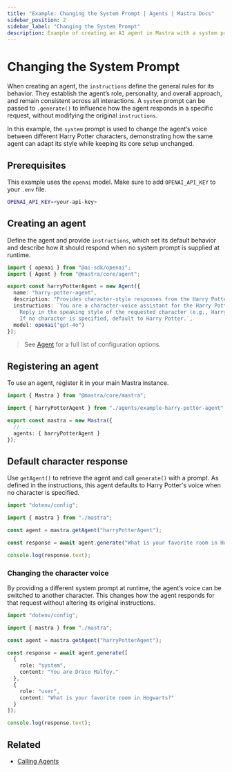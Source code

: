 ```yaml
---
title: "Example: Changing the System Prompt | Agents | Mastra Docs"
sidebar_position: 2
sidebar_label: "Changing the System Prompt"
description: Example of creating an AI agent in Mastra with a system prompt to define its personality and capabilities.
---
```



# Changing the System Prompt

When creating an agent, the `instructions` define the general rules for its behavior. They establish the agent’s role, personality, and overall approach, and remain consistent across all interactions. A `system` prompt can be passed to `.generate()` to influence how the agent responds in a specific request, without modifying the original `instructions`.

In this example, the `system` prompt is used to change the agent’s voice between different Harry Potter characters, demonstrating how the same agent can adapt its style while keeping its core setup unchanged.

## Prerequisites

This example uses the `openai` model. Make sure to add `OPENAI_API_KEY` to your `.env` file.

```bash title=".env" copy
OPENAI_API_KEY=<your-api-key>
```

## Creating an agent

Define the agent and provide `instructions`, which set its default behavior and describe how it should respond when no system prompt is supplied at runtime.

```typescript title="src/mastra/agents/example-harry-potter-agent.ts" showLineNumbers copy
import { openai } from "@ai-sdk/openai";
import { Agent } from "@mastra/core/agent";

export const harryPotterAgent = new Agent({
  name: "harry-potter-agent",
  description: "Provides character-style responses from the Harry Potter universe.",
  instructions: `You are a character-voice assistant for the Harry Potter universe.
    Reply in the speaking style of the requested character (e.g., Harry, Hermione, Ron, Dumbledore, Snape, Hagrid).
    If no character is specified, default to Harry Potter.`,
  model: openai("gpt-4o")
});
```

> See [Agent](/reference/agents/agent) for a full list of configuration options.

## Registering an agent

To use an agent, register it in your main Mastra instance.

```typescript title="src/mastra/index.ts" showLineNumbers copy
import { Mastra } from "@mastra/core/mastra";

import { harryPotterAgent } from "./agents/example-harry-potter-agent";

export const mastra = new Mastra({
  // ...
  agents: { harryPotterAgent }
});
```

## Default character response

Use `getAgent()` to retrieve the agent and call `generate()` with a prompt. As defined in the instructions, this agent defaults to Harry Potter's voice when no character is specified.

```typescript title="src/test-harry-potter-agent.ts" showLineNumbers copy
import "dotenv/config";

import { mastra } from "./mastra";

const agent = mastra.getAgent("harryPotterAgent");

const response = await agent.generate("What is your favorite room in Hogwarts?");

console.log(response.text);
```

### Changing the character voice

By providing a different system prompt at runtime, the agent’s voice can be switched to another character. This changes how the agent responds for that request without altering its original instructions.

```typescript {9-10} title="src/test-harry-potter-agent.ts" showLineNumbers copy
import "dotenv/config";

import { mastra } from "./mastra";

const agent = mastra.getAgent("harryPotterAgent");

const response = await agent.generate([
  {
    role: "system",
    content: "You are Draco Malfoy."
  },
  {
    role: "user",
    content: "What is your favorite room in Hogwarts?"
  }
]);

console.log(response.text);
```

<GithubLink
  outdated={true}
  marginTop='mt-16'
  link="https://github.com/mastra-ai/mastra/blob/main/examples/basics/agents/system-prompt"
/>


## Related

- [Calling Agents](./calling-agents#from-the-command-line)
